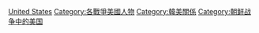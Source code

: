 [[Category:朝鮮戰爭人物|United States]]
[[Category:各戰爭美國人物|Category:各戰爭美國人物]]
[[Category:韓美關係|Category:韓美關係]]
[[Category:朝鲜战争中的美国|Category:朝鲜战争中的美国]]